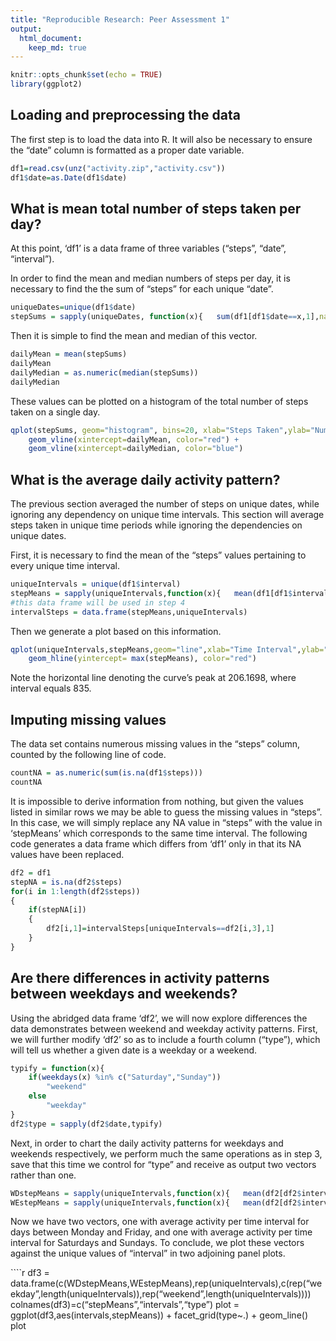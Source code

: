 ```yaml
---
title: "Reproducible Research: Peer Assessment 1"
output: 
  html_document:
    keep_md: true
---
```


```r
knitr::opts_chunk$set(echo = TRUE)
library(ggplot2)
```

## Loading and preprocessing the data

The first step is to load the data into R. It will also be necessary to ensure the "date" column is formatted as a proper date variable.

````r
df1=read.csv(unz("activity.zip","activity.csv"))
df1$date=as.Date(df1$date)
````

## What is mean total number of steps taken per day?

At this point, 'df1' is a data frame of three variables ("steps", "date", "interval").

In order to find the mean and median numbers of steps per day, it is necessary to find the the sum of "steps" for each unique "date".

````r
uniqueDates=unique(df1$date)
stepSums = sapply(uniqueDates, function(x){   sum(df1[df1$date==x,1],na.rm=TRUE)   })
````

Then it is simple to find the mean and median of this vector.

````r
dailyMean = mean(stepSums)
dailyMean
dailyMedian = as.numeric(median(stepSums))
dailyMedian
````

These values can be plotted on a histogram of the total number of steps taken on a single day.

````r
qplot(stepSums, geom="histogram", bins=20, xlab="Steps Taken",ylab="Number of Days") +
    geom_vline(xintercept=dailyMean, color="red") +
    geom_vline(xintercept=dailyMedian, color="blue")
````

## What is the average daily activity pattern?

The previous section averaged the number of steps on unique dates, while ignoring any dependency on unique time intervals. This section will average steps taken in unique time periods while ignoring the dependencies on unique dates.

First, it is necessary to find the mean of the "steps" values pertaining to every unique time interval.

````r
uniqueIntervals = unique(df1$interval)
stepMeans = sapply(uniqueIntervals,function(x){   mean(df1[df1$interval==x,1],na.rm=TRUE)   })
#this data frame will be used in step 4
intervalSteps = data.frame(stepMeans,uniqueIntervals)
````

Then we generate a plot based on this information.

````r
qplot(uniqueIntervals,stepMeans,geom="line",xlab="Time Interval",ylab="Mean Steps") +
    geom_hline(yintercept= max(stepMeans), color="red")
````

Note the horizontal line denoting the curve's peak at 206.1698, where interval equals 835.

## Imputing missing values

The data set contains numerous missing values in the "steps" column, counted by the following line of code.

````r
countNA = as.numeric(sum(is.na(df1$steps)))
countNA
````

It is impossible to derive information from nothing, but given the values listed in similar rows we may be able to guess the missing values in "steps". In this case, we will simply replace any NA value in "steps" with the value in 'stepMeans' which corresponds to the same time interval. The following code generates a data frame which differs from 'df1' only in that its NA values have been replaced.

````r
df2 = df1
stepNA = is.na(df2$steps)
for(i in 1:length(df2$steps))
{
    if(stepNA[i])
    {
        df2[i,1]=intervalSteps[uniqueIntervals==df2[i,3],1]
    }
}
````

## Are there differences in activity patterns between weekdays and weekends?

Using the abridged data frame 'df2', we will now explore differences the data demonstrates between weekend and weekday activity patterns. First, we will further modify 'df2' so as to include a fourth column ("type"), which will tell us whether a given date is a weekday or a weekend.

````r
typify = function(x){
    if(weekdays(x) %in% c("Saturday","Sunday"))
        "weekend"
    else
        "weekday"
}
df2$type = sapply(df2$date,typify)
````

Next, in order to chart the daily activity patterns for weekdays and weekends respectively, we perform much the same operations as in step 3, save that this time we control for "type" and receive as output two vectors rather than one.

````r
WDstepMeans = sapply(uniqueIntervals,function(x){   mean(df2[df2$interval==x & df2$type=="weekday",1],na.rm=TRUE)   })
WEstepMeans = sapply(uniqueIntervals,function(x){   mean(df2[df2$interval==x & df2$type=="weekend",1],na.rm=TRUE)   })
````

Now we have two vectors, one with average activity per time interval for days between Monday and Friday, and one with average activity per time interval for Saturdays and Sundays. To conclude, we plot these vectors against the unique values of "interval" in two adjoining panel plots.

````r
df3 = data.frame(c(WDstepMeans,WEstepMeans),rep(uniqueIntervals),c(rep("weekday",length(uniqueIntervals)),rep("weekend",length(uniqueIntervals))))
colnames(df3)=c("stepMeans","intervals","type")
plot = ggplot(df3,aes(intervals,stepMeans)) +
    facet_grid(type~.) +
    geom_line()
plot